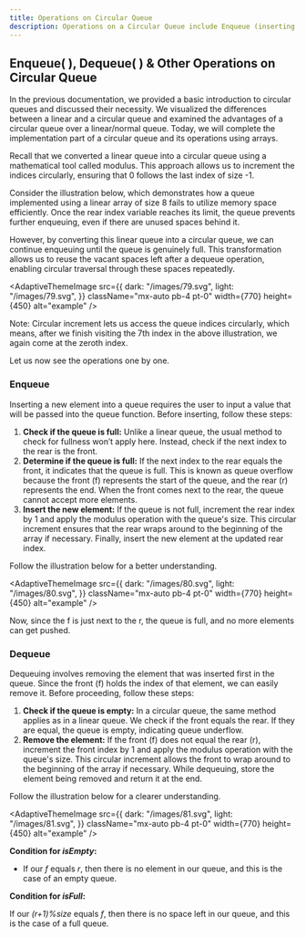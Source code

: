 ```yaml
---
title: Operations on Circular Queue
description: Operations on a Circular Queue include Enqueue (inserting an element at the rear), Dequeue (removing an element from the front), Front (viewing the front element), Rear (viewing the rear element), and checks for isFull and isEmpty conditions, with circular wrapping of the front and rear pointers.
---
```


## Enqueue( ), Dequeue( ) & Other Operations on Circular Queue

In the previous documentation, we provided a basic introduction to circular queues and discussed their necessity. We visualized the differences between a linear and a circular queue and examined the advantages of a circular queue over a linear/normal queue. Today, we will complete the implementation part of a circular queue and its operations using arrays.

Recall that we converted a linear queue into a circular queue using a mathematical tool called modulus. This approach allows us to increment the indices circularly, ensuring that 0 follows the last index of size -1.

Consider the illustration below, which demonstrates how a queue implemented using a linear array of size 8 fails to utilize memory space efficiently. Once the rear index variable reaches its limit, the queue prevents further enqueuing, even if there are unused spaces behind it.

However, by converting this linear queue into a circular queue, we can continue enqueuing until the queue is genuinely full. This transformation allows us to reuse the vacant spaces left after a dequeue operation, enabling circular traversal through these spaces repeatedly.


<AdaptiveThemeImage
  src={{
    dark: "/images/79.svg",
    light: "/images/79.svg",
  }}
  className="mx-auto pb-4 pt-0"
  width={770}
  height={450}
  alt="example"
/>

Note: Circular increment lets us access the queue indices circularly, which means, after we finish visiting the 7th index in the above illustration, we again come at the zeroth index.

Let us now see the operations one by one.

### Enqueue

Inserting a new element into a queue requires the user to input a value that will be passed into the queue function. Before inserting, follow these steps:

1. **Check if the queue is full:** Unlike a linear queue, the usual method to check for fullness won’t apply here. Instead, check if the next index to the rear is the front.
2. **Determine if the queue is full:** If the next index to the rear equals the front, it indicates that the queue is full. This is known as queue overflow because the front (f) represents the start of the queue, and the rear (r) represents the end. When the front comes next to the rear, the queue cannot accept more elements.
3. **Insert the new element:** If the queue is not full, increment the rear index by 1 and apply the modulus operation with the queue's size. This circular increment ensures that the rear wraps around to the beginning of the array if necessary. Finally, insert the new element at the updated rear index.

Follow the illustration below for a better understanding.


<AdaptiveThemeImage
  src={{
    dark: "/images/80.svg",
    light: "/images/80.svg",
  }}
  className="mx-auto pb-4 pt-0"
  width={770}
  height={450}
  alt="example"
/>

Now, since the f is just next to the r, the queue is full, and no more elements can get pushed.

### Dequeue

Dequeuing involves removing the element that was inserted first in the queue. Since the front (f) holds the index of that element, we can easily remove it. Before proceeding, follow these steps:

1. **Check if the queue is empty:** In a circular queue, the same method applies as in a linear queue. We check if the front equals the rear. If they are equal, the queue is empty, indicating queue underflow.
2. **Remove the element:** If the front (f) does not equal the rear (r), increment the front index by 1 and apply the modulus operation with the queue's size. This circular increment allows the front to wrap around to the beginning of the array if necessary. While dequeuing, store the element being removed and return it at the end.

Follow the illustration below for a clearer understanding.


<AdaptiveThemeImage
  src={{
    dark: "/images/81.svg",
    light: "/images/81.svg",
  }}
  className="mx-auto pb-4 pt-0"
  width={770}
  height={450}
  alt="example"
/>

**Condition for *isEmpty*:**

- If our *f* equals *r*, then there is no element in our queue, and this is the case of an empty queue.

**Condition for *isFull*:**

If our *(r+1)%size* equals *f*, then there is no space left in our queue, and this is the case of a full queue.

